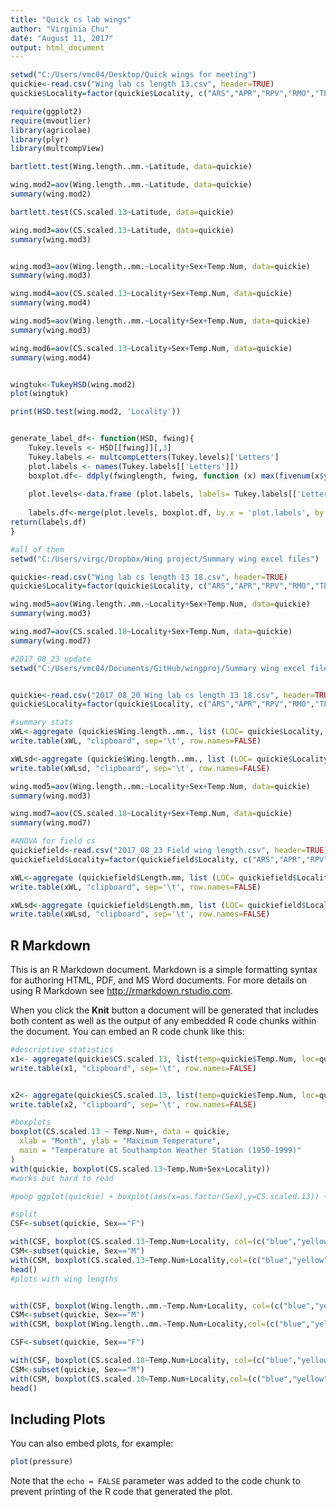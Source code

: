 ```yaml
---
title: "Quick cs lab wings"
author: "Virginia Chu"
date: "August 11, 2017"
output: html_document
---
```


```r

setwd("C:/Users/vmc04/Desktop/Quick wings for meeting")
quickie<-read.csv("Wing lab cs length 13.csv", header=TRUE)
quickie$Locality=factor(quickie$Locality, c("ARS","APR","RPV","RMO","TLC","TPN","SJU"))

require(ggplot2)
require(mvoutlier)
library(agricolae)
library(plyr)
library(multcompView)

bartlett.test(Wing.length..mm.~Latitude, data=quickie)

wing.mod2=aov(Wing.length..mm.~Latitude, data=quickie)
summary(wing.mod2)

bartlett.test(CS.scaled.13~Latitude, data=quickie)

wing.mod3=aov(CS.scaled.13~Latitude, data=quickie)
summary(wing.mod3)


wing.mod3=aov(Wing.length..mm.~Locality+Sex+Temp.Num, data=quickie)
summary(wing.mod3)

wing.mod4=aov(CS.scaled.13~Locality+Sex+Temp.Num, data=quickie)
summary(wing.mod4)

wing.mod5=aov(Wing.length..mm.~Locality+Sex+Temp.Num, data=quickie)
summary(wing.mod3)

wing.mod6=aov(CS.scaled.13~Locality+Sex+Temp.Num, data=quickie)
summary(wing.mod4)


wingtuk<-TukeyHSD(wing.mod2)
plot(wingtuk)

print(HSD.test(wing.mod2, 'Locality'))


generate_label_df<- function(HSD, fwing){
    Tukey.levels <- HSD[[fwing]][,3]
    Tukey.labels <- multcompLetters(Tukey.levels)['Letters']
    plot.labels <- names(Tukey.labels[['Letters']])
    boxplot.df<- ddply(fwinglength, fwing, function (x) max(fivenum(x$y))+ 0.2)
    
    plot.levels<-data.frame (plot.labels, labels= Tukey.labels[['Letters']], stringsAsFactors=FALSE)
    
    labels.df<-merge(plot.levels, boxplot.df, by.x = 'plot.labels', by.y = fwing, sort = FALSE)
return(labels.df)
}

#all of them
setwd("C:/Users/virgc/Dropbox/Wing project/Summary wing excel files")

quickie<-read.csv("Wing lab cs length 13 18.csv", header=TRUE)
quickie$Locality=factor(quickie$Locality, c("ARS","APR","RPV","RMO","TLC","TPN","SJU"))

wing.mod5=aov(Wing.length..mm.~Locality+Sex+Temp.Num, data=quickie)
summary(wing.mod3)

wing.mod7=aov(CS.scaled.18~Locality+Sex+Temp.Num, data=quickie)
summary(wing.mod7)

#2017_08_23 update
setwd("C:/Users/vmc04/Documents/GitHub/wingproj/Summary wing excel files")


quickie<-read.csv("2017_08_20 Wing lab cs length 13 18.csv", header=TRUE)
quickie$Locality=factor(quickie$Locality, c("ARS","APR","RPV","RMO","TLC","TPN","SJU"))

#summary stats
xWL<-aggregate (quickie$Wing.length..mm., list (LOC= quickie$Locality, TEMP= quickie$Temp.Num, Sex= quickie$Sex ),mean, na.rm=TRUE)
write.table(xWL, "clipboard", sep='\t', row.names=FALSE)

xWLsd<-aggregate (quickie$Wing.length..mm., list (LOC= quickie$Locality, TEMP= quickie$Temp.Num, Sex= quickie$Sex ),sd, na.rm=TRUE)
write.table(xWLsd, "clipboard", sep='\t', row.names=FALSE)

wing.mod5=aov(Wing.length..mm.~Locality+Sex+Temp.Num, data=quickie)
summary(wing.mod3)

wing.mod7=aov(CS.scaled.18~Locality+Sex+Temp.Num, data=quickie)
summary(wing.mod7)

#ANOVA for field cs
quickiefield<-read.csv("2017_08_23 Field wing length.csv", header=TRUE)
quickiefield$Locality=factor(quickiefield$Locality, c("ARS","APR","RPV","RMO","TLC","TPN","SJU"))

xWL<-aggregate (quickiefield$Length.mm, list (LOC= quickiefield$Locality ),mean, na.rm=TRUE)
write.table(xWL, "clipboard", sep='\t', row.names=FALSE)

xWLsd<-aggregate (quickiefield$Length.mm, list (LOC= quickiefield$Locality ),sd, na.rm=TRUE)
write.table(xWLsd, "clipboard", sep='\t', row.names=FALSE)
```

## R Markdown

This is an R Markdown document. Markdown is a simple formatting syntax for authoring HTML, PDF, and MS Word documents. For more details on using R Markdown see <http://rmarkdown.rstudio.com>.

When you click the **Knit** button a document will be generated that includes both content as well as the output of any embedded R code chunks within the document. You can embed an R code chunk like this:

```r
#descriptive statistics
x1<- aggregate(quickie$CS.scaled.13, list(temp=quickie$Temp.Num, loc=quickie$Locality, sex=quickie$Sex),sd, na.rm=TRUE)
write.table(x1, "clipboard", sep='\t', row.names=FALSE)


x2<- aggregate(quickie$CS.scaled.13, list(temp=quickie$Temp.Num, loc=quickie$Locality, sex=quickie$Sex),mean, na.rm=TRUE)
write.table(x2, "clipboard", sep='\t', row.names=FALSE)

#boxplots
boxplot(CS.scaled.13 ~ Temp.Num+, data = quickie,
  xlab = "Month", ylab = "Maximum Temperature",
  main = "Temperature at Southampton Weather Station (1950-1999)"
)
with(quickie, boxplot(CS.scaled.13~Temp.Num+Sex+Locality))
#works but hard to read

#poop ggplot(quickie) + boxplot(aes(x=as.factor(Sex),y=CS.scaled.13)) + facet_wrap(~as.factor(Locality), nrow=5)

#split
CSF<-subset(quickie, Sex=="F")

with(CSF, boxplot(CS.scaled.13~Temp.Num+Locality, col=(c("blue","yellow", "red")),main="Lab reared F wings-13 landmarks CS measure", xlab="Grouping", ylab="Centroid Size (mm)"))
CSM<-subset(quickie, Sex=="M")
with(CSM, boxplot(CS.scaled.13~Temp.Num+Locality,col=(c("blue","yellow", "red")),main="Lab reared M wings-13 landmarks CS measure", xlab="Grouping", ylab="Centroid Size (mm)"))
head()
#plots with wing lengths


with(CSF, boxplot(Wing.length..mm.~Temp.Num+Locality, col=(c("blue","yellow", "red")),main="Lab reared F wings-13 landmarks CS measure", xlab="Grouping", ylab="Wing length (mm)"))
CSM<-subset(quickie, Sex=="M")
with(CSM, boxplot(Wing.length..mm.~Temp.Num+Locality,col=(c("blue","yellow", "red")),main="Lab reared M wings-13 landmarks CS measure", xlab="Grouping", ylab="Wing length (mm)"))

CSF<-subset(quickie, Sex=="F")

with(CSF, boxplot(CS.scaled.18~Temp.Num+Locality, col=(c("blue","yellow", "red")),main="Lab reared F wings-18 landmarks CS measure", xlab="Grouping", ylab="Centroid Size (mm)"))
CSM<-subset(quickie, Sex=="M")
with(CSM, boxplot(CS.scaled.18~Temp.Num+Locality,col=(c("blue","yellow", "red")),main="Lab reared M wings-18 landmarks CS measure", xlab="Grouping", ylab="Centroid Size (mm)"))
head()

```

## Including Plots

You can also embed plots, for example:

```r
plot(pressure)
```

Note that the `echo = FALSE` parameter was added to the code chunk to prevent printing of the R code that generated the plot.
